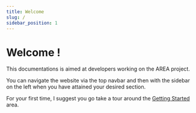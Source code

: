 ```yaml
---
title: Welcome
slug: /
sidebar_position: 1
---
```


# Welcome !

This documentations is aimed at developers working on the AREA project.

You can navigate the website via the top navbar and then with the sidebar on the left when you have attained your desired section.

For your first time, I suggest you go take a tour around the [Getting Started](/getting-started/welcome) area.
